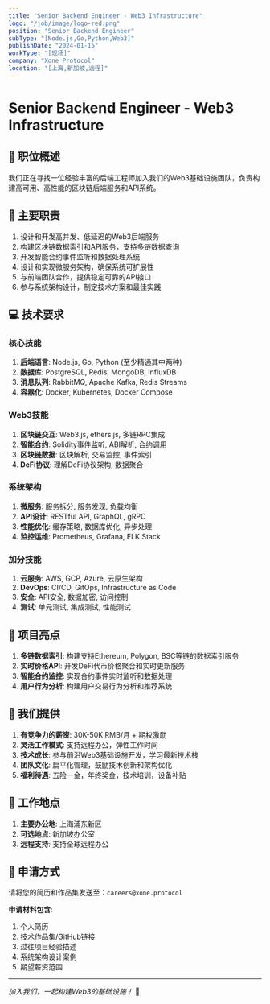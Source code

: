 ```yaml
---
title: "Senior Backend Engineer - Web3 Infrastructure"
logo: "/job/image/logo-red.png"
position: "Senior Backend Engineer"
subType: "[Node.js,Go,Python,Web3]"
publishDate: "2024-01-15"
workType: "[现场]"
company: "Xone Protocol"
location: "[上海,新加坡,远程]"
---
```


# Senior Backend Engineer - Web3 Infrastructure

## 🚀 职位概述

我们正在寻找一位经验丰富的后端工程师加入我们的Web3基础设施团队，负责构建高可用、高性能的区块链后端服务和API系统。

## 🎯 主要职责

1. 设计和开发高并发、低延迟的Web3后端服务
2. 构建区块链数据索引和API服务，支持多链数据查询
3. 开发智能合约事件监听和数据处理系统
4. 设计和实现微服务架构，确保系统可扩展性
5. 与前端团队合作，提供稳定可靠的API接口
6. 参与系统架构设计，制定技术方案和最佳实践

## 💻 技术要求

### 核心技能
1. **后端语言**: Node.js, Go, Python (至少精通其中两种)
2. **数据库**: PostgreSQL, Redis, MongoDB, InfluxDB
3. **消息队列**: RabbitMQ, Apache Kafka, Redis Streams
4. **容器化**: Docker, Kubernetes, Docker Compose

### Web3技能
1. **区块链交互**: Web3.js, ethers.js, 多链RPC集成
2. **智能合约**: Solidity事件监听, ABI解析, 合约调用
3. **区块链数据**: 区块解析, 交易监控, 事件索引
4. **DeFi协议**: 理解DeFi协议架构, 数据聚合

### 系统架构
1. **微服务**: 服务拆分, 服务发现, 负载均衡
2. **API设计**: RESTful API, GraphQL, gRPC
3. **性能优化**: 缓存策略, 数据库优化, 异步处理
4. **监控运维**: Prometheus, Grafana, ELK Stack

### 加分技能
1. **云服务**: AWS, GCP, Azure, 云原生架构
2. **DevOps**: CI/CD, GitOps, Infrastructure as Code
3. **安全**: API安全, 数据加密, 访问控制
4. **测试**: 单元测试, 集成测试, 性能测试

## 🎨 项目亮点

1. **多链数据索引**: 构建支持Ethereum, Polygon, BSC等链的数据索引服务
2. **实时价格API**: 开发DeFi代币价格聚合和实时更新服务
3. **智能合约监控**: 实现合约事件实时监听和数据处理
4. **用户行为分析**: 构建用户交易行为分析和推荐系统

## 🌟 我们提供

1. **有竞争力的薪资**: 30K-50K RMB/月 + 期权激励
2. **灵活工作模式**: 支持远程办公，弹性工作时间
3. **技术成长**: 参与前沿Web3基础设施开发，学习最新技术栈
4. **团队文化**: 扁平化管理，鼓励技术创新和架构优化
5. **福利待遇**: 五险一金，年终奖金，技术培训，设备补贴

## 📍 工作地点

1. **主要办公地**: 上海浦东新区
2. **可选地点**: 新加坡办公室
3. **远程支持**: 支持全球远程办公

## 🔗 申请方式

请将您的简历和作品集发送至：`careers@xone.protocol`

**申请材料包含**:
1. 个人简历
2. 技术作品集/GitHub链接
3. 过往项目经验描述
4. 系统架构设计案例
5. 期望薪资范围

---

*加入我们，一起构建Web3的基础设施！* 🚀

